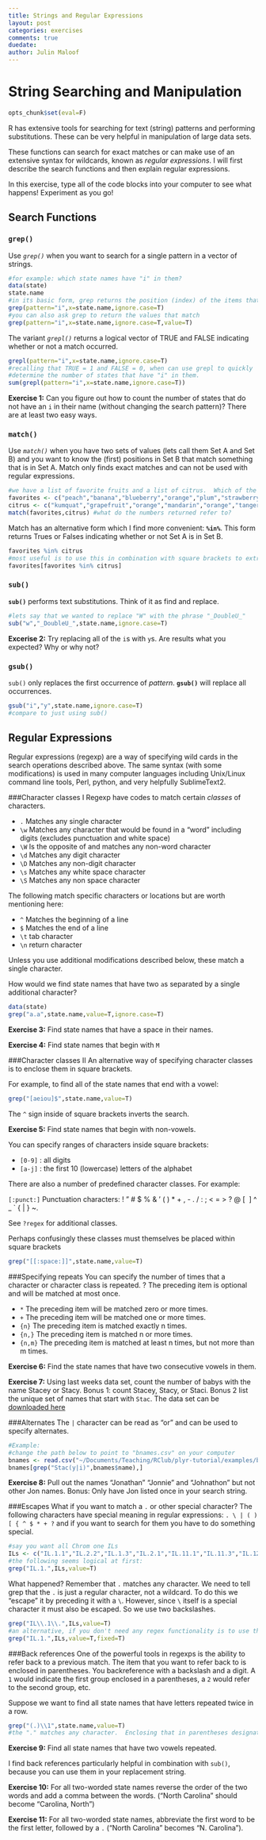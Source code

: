 ```yaml
---
title: Strings and Regular Expressions
layout: post
categories: exercises
comments: true
duedate:
author: Julin Maloof
---
```


String Searching and Manipulation
========================================================

```r
opts_chunk$set(eval=F)
```


R has extensive tools for searching for text (string) patterns and performing substitutions.  These can be very helpful in manipulation of large data sets.

These functions can search for exact matches or can make use of an extensive syntax for wildcards, known as *regular expressions*.  I will first describe the search functions and then explain regular expressions.

In this exercise, type all of the code blocks into your computer to see what happens!  Experiment as you go!

Search Functions
----------------

### `grep()`
Use *`grep()`* when you want to search for a single pattern in a vector of strings.

```r
#for example: which state names have "i" in them?
data(state)
state.name
#in its basic form, grep returns the position (index) of the items that match the pattern.
grep(pattern="i",x=state.name,ignore.case=T)
#you can also ask grep to return the values that match
grep(pattern="i",x=state.name,ignore.case=T,value=T)
```

The variant *`grepl()`* returns a logical vector of TRUE and FALSE indicating whether or not a match occurred.

```r
grepl(pattern="i",x=state.name,ignore.case=T)
#recalling that TRUE = 1 and FALSE = 0, when can use grepl to quickly
#determine the number of states that have "i" in them.
sum(grepl(pattern="i",x=state.name,ignore.case=T))
```

**Exercise 1:** Can you figure out how to count the number of states that do not have an `i` in their name (without changing the search pattern)?  There are at least two easy ways.

### `match()`
Use *`match()`* when you have two sets of values (lets call them Set A and Set B) and you want to know the (first) positions in Set B that match something that is in Set A.  Match only finds exact matches and can not be used with regular expressions.

```r
#we have a list of favorite fruits and a list of citrus.  Which of the favorites are citrus?
favorites <- c("peach","banana","blueberry","orange","plum","strawberry","mandarin")
citrus <- c("kumquat","grapefruit","orange","mandarin","orange","tangerine","tangelo","lemon","lime")
match(favorites,citrus) #what do the numbers returned refer to?
```

Match has an alternative form which I find more convenient: **`%in%`**.  This form returns Trues or Falses indicating whether or not Set A is in Set B.

```r
favorites %in% citrus
#most useful is to use this in combination with square brackets to extract
favorites[favorites %in% citrus]
```

### `sub()`
**`sub()`** performs text substitutions.  Think of it as find and replace.

```r
#lets say that we wanted to replace "W" with the phrase "_DoubleU_"
sub("w","_DoubleU_",state.name,ignore.case=T)
```

**Excerise 2:** Try replacing all of the `i`s with `y`s.  Are results what you expected? Why or why not?

### `gsub()`
`sub()` only replaces the first occurrence of *pattern*.  **`gsub()`** will replace all occurrences.

```r
gsub("i","y",state.name,ignore.case=T)
#compare to just using sub()
```

Regular Expressions
-------------------
Regular expressions (regexp) are a way of specifying wild cards in the search operations described above. The same syntax (with some modifications) is used in many computer languages including Unix/Linux command line tools, Perl, python, and very helpfully SublimeText2.

###Character classes I
Regexp have codes to match certain _classes_ of characters.

* `.`  Matches any single character
* `\w` Matches any character that would be found in a "word" including digits (excludes punctuation and white space)
* `\W` Is the opposite of \w and matches any non-word character
* `\d` Matches any digit character
* `\D` Matches any non-digit character
* `\s` Matches any white space character
* `\S` Matches any non space character

The following match specific characters or locations but are worth mentioning here:

* `^`  Matches the beginning of a line
* `$`  Matches the end of a line
* `\t` tab character
* `\n` return character

Unless you use additional modifications described below, these match a single character.

How would we find state names that have two `a`s separated by a single additional character?

```r
data(state)
grep("a.a",state.name,value=T,ignore.case=T)
```

**Exercise 3:** Find state names that have a space in their names.

**Exercise 4:** Find state names that begin with `M`

###Character classes II
An alternative way of specifying character classes is to enclose them in square brackets.

For example, to find all of the state names that end with a vowel:

```r
grep("[aeiou]$",state.name,value=T)
```

The `^` sign inside of square brackets inverts the search.

**Exercise 5:** Find state names that begin with non-vowels.

You can specify ranges of characters inside square brackets:

* `[0-9]` : all digits
* `[a-j]` : the first 10 (lowercase) letters of the alphabet

There are also a number of predefined character classes.  For example:

`[:punct:]`
Punctuation characters:
! " # $ % & ' ( ) * + , - . / : ; < = > ? @ [ \ ] ^ _ ` { | } ~.

See `?regex` for additional classes.

Perhaps confusingly these classes must themselves be placed within square brackets

```r
grep("[[:space:]]",state.name,value=T)
```

###Specifying repeats
You can specify the number of times that a character or character class is repeated.
? The preceding item is optional and will be matched at most once.

* `*`     The preceding item will be matched zero or more times.
* `+`     The preceding item will be matched one or more times.
* `{n}`   The preceding item is matched exactly n times.
* `{n,}`  The preceding item is matched n or more times.
* `{n,m}` The preceding item is matched at least n times, but not more than m times.

**Exercise 6:** Find the state names that have two consecutive vowels in them.

**Exercise 7:** Using last weeks data set, count the number of babys with the name Stacey or Stacy.  Bonus 1: count Stacey, Stacy, or Staci.  Bonus 2 list the unique set of names that start with `Stac`.  The data set can be [downloaded here](http://plyr.had.co.nz/09-user/plyr-tutorial.zip)

###Alternates
The `|` character can be read as "or" and can be used to specify alternates.

```r
#Example:
#change the path below to point to "bnames.csv" on your computer
bnames <- read.csv("~/Documents/Teaching/RClub/plyr-tutorial/examples/bnames.csv",as.is=T)
bnames[grep("Stac(y|i)",bnames$name),]
```

**Exercise 8:** Pull out the names "Jonathan" "Jonnie" and "Johnathon" but not other Jon names.  Bonus: Only have Jon listed once in your search string.

###Escapes
What if you want to match a `.` or other special character?  The following characters have special meaning in regular expressions: `. \ | ( ) [ { ^ $ * + ?` and if you want to search for them you have to do something special.

```r
#say you want all Chrom one ILs
ILs <- c("IL.1.1","IL.2.2","IL.1.3","IL.2.1","IL.11.1","IL.11.3","IL.12.1","IL.12.2")
#the following seems logical at first:
grep("IL.1.",ILs,value=T)
```

What happened?  Remember that `.` matches any character.  We need to tell grep that the `.` is just a regular character, not a wildcard. To do this we "escape" it by preceding it with a `\`.  However, since `\` itself is a special character it must also be escaped. So we use two backslashes.

```r
grep("IL\\.1\\.",ILs,value=T)
#an alternative, if you don't need any regex functionality is to use the argument "fixed=T"
grep("IL.1.",ILs,value=T,fixed=T)
```

###Back references
One of the powerful tools in regexps is the ability to refer back to a previous match.  The item that you want to refer back to is enclosed in parentheses.  You backreference with a backslash and a digit.  A `1` would indicate the first group enclosed in a parentheses, a `2` would refer to the second group, etc.

Suppose we want to find all state names that have letters repeated twice in a row.

```r
grep("(.)\\1",state.name,value=T)
#the "." matches any character.  Enclosing that in parentheses designates it as an item that we want to refer back to.  The \\1 refers back to it.
```

**Exercise 9:** Find all state names that have two vowels repeated.

I find back references particularly helpful in combination with `sub()`, because you can use them in your replacement string.

**Exercise 10:** For all two-worded state names reverse the order of the two words and add a comma between the words.  ("North Carolina" should become "Carolina, North")

**Exercise 11:** For all two-worded state names, abbreviate the first word to be the first letter, followed by a `.` ("North Carolina" becomes "N. Carolina").
